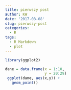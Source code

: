 ```yaml
---
title: pierwszy post
author: KW
date: '2017-08-08'
slug: pierwszy-post
categories:
  - R
tags:
  - R Markdown
  - plot
---
```


```r

library(ggplot2)

dane = data.frame(x = 1:10,
                  y = 20:29)
 ggplot(dane, aes(x,y)) +
   geom_point()



```

